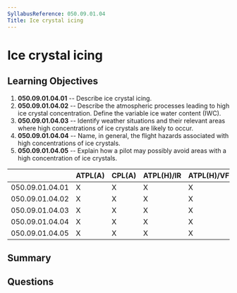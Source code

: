 ```yaml
---
SyllabusReference: 050.09.01.04
Title: Ice crystal icing
---
```


# Ice crystal icing

## Learning Objectives

1. **050.09.01.04.01** -- Describe ice crystal icing.
2. **050.09.01.04.02** -- Describe the atmospheric processes leading to high ice
   crystal concentration. Define the variable ice water content (IWC).
3. **050.09.01.04.03** -- Identify weather situations and their relevant areas
   where high concentrations of ice crystals are likely to occur.
4. **050.09.01.04.04** -- Name, in general, the flight hazards associated with
   high concentrations of ice crystals.
5. **050.09.01.04.05** -- Explain how a pilot may possibly avoid areas with a
   high concentration of ice crystals.

|                 | ATPL(A) | CPL(A) | ATPL(H)/IR | ATPL(H)/VFR | CPL(H) | IR  | CBIR(A) |
| --------------- | ------- | ------ | ---------- | ----------- | ------ | --- | ------- |
| 050.09.01.04.01 | X       | X      | X          | X           | X      | X   | X       |
| 050.09.01.04.02 | X       | X      | X          | X           | X      | X   | X       |
| 050.09.01.04.03 | X       | X      | X          | X           | X      | X   | X       |
| 050.09.01.04.04 | X       | X      | X          | X           | X      | X   | X       |
| 050.09.01.04.05 | X       | X      | X          | X           | X      | X   | X       |

## Summary

## Questions
